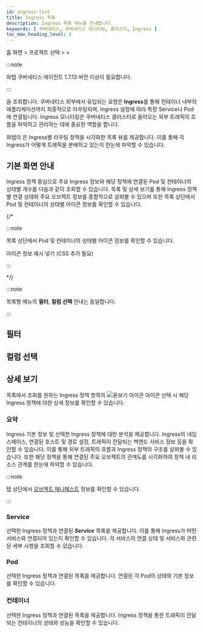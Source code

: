 ```yaml
---
id: ingress-list
title: Ingress 목록
description: Ingress 목록 메뉴를 안내합니다.
keywords: [ 쿠버네티스, 쿠버네티스 모니터링, 클러스터, Ingress ]
toc_max_heading_level: 2
---
```


홈 화면 &gt; 프로젝트 선택 &gt; <Cmdname sid="side_cluster" className="uitext" /> &gt; <Cmdname sid="side_ingressList" className="uitext" />

:::note 

와탭 쿠버네티스 에이전트 1.7.13 버전 이상이 필요합니다. 

:::

<Cmdname sid="side_ingressList" className="uitext" />을 조회합니다. 쿠버네티스 외부에서 유입되는 요청은 **Ingress**를 통해 컨테이너 내부의 애플리케이션까지 최종적으로 라우팅되며, Ingress 설정에 따라 특정 Service나 Pod에 연결됩니다. Ingress 모니터링은 쿠버네티스 클러스터로 들어오는 외부 트래픽의 흐름을 파악하고 관리하는 데에 중요한 역할을 합니다.

와탭의 <Cmdname sid="side_ingressList" className="uitext" />은 Ingress별 라우팅 정책을 시각화한 목록 뷰를 제공합니다. 이를 통해 각 Ingress가 어떻게 트래픽을 분배하고 있는지 한눈에 파악할 수 있습니다. 

## 기본 화면 안내 

Ingress 정책 중심으로 주요 Ingress 정보와 해당 정책에 연결된 Pod 및 컨테이너의 상태별 개수를 다음과 같이 조회할 수 있습니다. 목록 및 상세 보기를 통해 Ingress 정책별 연결 상태와 주요 오브젝트 정보를 종합적으로 살펴볼 수 있으며 또한 목록 상단에서 Pod 및 컨테이너의 상태별 아이콘 정보를 확인할 수 있습니다. 

<ImgLang img='k8s-ingress-list.png' desc='Ingress 목록 기본 화면' /> 

{/* 

:::note

<Cmdname sid="side_ingressList" className="uitext" /> 목록 상단에서 Pod 및 컨테이너의 상태별 아이콘 정보를 확인할 수 있습니다. 

아이콘 정보 예시 넣기 (CSS 추가 필요)

::: 

*/}

:::note 

목록형 메뉴의 **필터**, **컬럼 선택** 안내는 동일합니다.

:::

## 필터


<K8slistfilter />
  
## 컬럼 선택 


<K8slistcl />


## 상세 보기 

목록에서 조회를 원하는 Ingress 정책 항목의 ![돋보기 아이콘](/img/ic-search.svg) <Cmdname sid="display_detail" className="uitext" /> 아이콘 선택 시 해당 Ingress 정책에 대한 상세 정보를 확인할 수 있습니다. 

<ImgLang img='k8s-ingress-list-dt.png' desc='Ingress 목록 상세 보기' /> 

### 요약 

Ingress 기본 정보 및 선택한 Ingress 정책에 대한 <Cmdname sid="overview" className="uitext" /> 분석을 제공합니다. Ingress의 네임스페이스, 연결된 호스트 및 경로 설정, 트래픽이 전달되는 백엔드 서비스 정보 등을 확인할 수 있습니다. 이를 통해 외부 트래픽의 흐름과 Ingress 정책의 구조를 살펴볼 수 있습니다. 또한 해당 정책을 통해 연결된 주요 오브젝트의 관계도를 시각화하여 정책 내 리소스 관계를 한눈에 파악할 수 있습니다. 

:::note 

<Cmdname sid="overview" className="uitext" /> 탭 상단에서 [오브젝트 매니페스트](object-manifest) 정보를 확인할 수 있습니다. 

:::

### Service 

선택한 Ingress 정책과 연결된 ***Service*** 목록을 제공합니다. 이를 통해 Ingress가 어떤 서비스와 연결되어 있는지 확인할 수 있습니다. 각 서비스의 연결 상태 및 서비스와 관련된 세부 사항을 조회할 수 있습니다.

### Pod 

선택한 Ingress 정책과 연결된 <Cmdname sid="kube_pod" className="uitext" /> 목록을 제공합니다. 연결된 각 Pod의 상태와 기본 정보를 확인할 수 있습니다.

### 컨테이너 

선택한 Ingress 정책과 연결된 <Cmdname sid="container" className="uitext" /> 목록을 제공합니다. Ingress 정책을 통한 트래픽이 전달되는 컨테이너의 상태와 성능을 확인할 수 있습니다.
